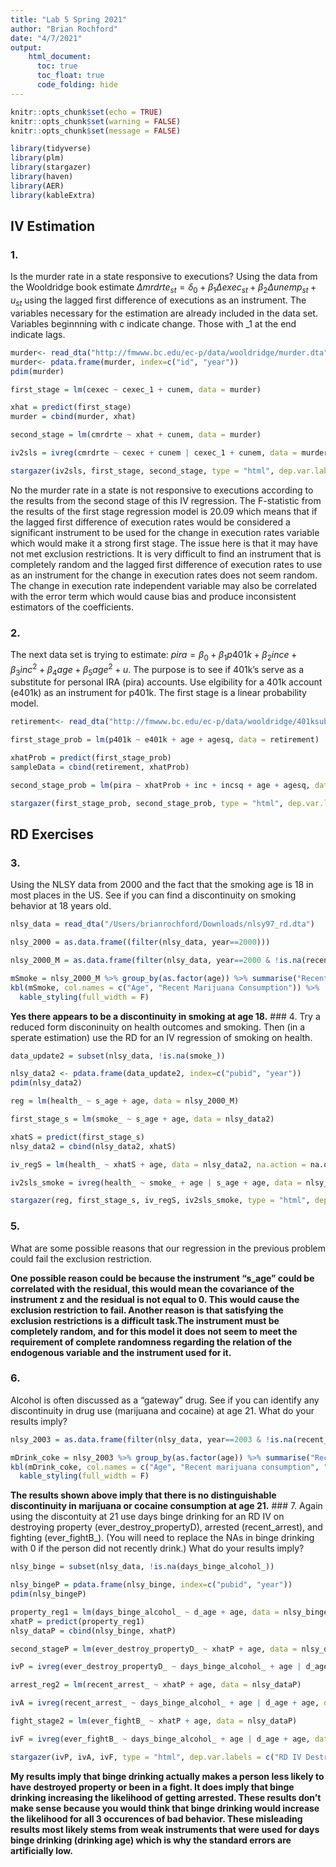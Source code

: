 ```yaml
---
title: "Lab 5 Spring 2021"
author: "Brian Rochford"
date: "4/7/2021"
output: 
    html_document:
      toc: true
      toc_float: true
      code_folding: hide
---
```


```r
knitr::opts_chunk$set(echo = TRUE)
knitr::opts_chunk$set(warning = FALSE)
knitr::opts_chunk$set(message = FALSE)
```

```r
library(tidyverse)
library(plm)
library(stargazer)
library(haven)
library(AER)
library(kableExtra)
```
## IV Estimation

### 1. 
Is the murder rate in a state responsive to executions?
Using the data from the Wooldridge book estimate $\Delta mrdrte_{st}=\delta_0+\beta_1\Delta exec_{st}+\beta_2 \Delta unemp_{st}+u_{st}$ using the lagged first difference of executions as an instrument. The variables necessary for the estimation are already included in the data set. Variables beginnning with c indicate change. Those with _1 at the end indicate lags. 

```r
murder<- read_dta("http://fmwww.bc.edu/ec-p/data/wooldridge/murder.dta")
murder<- pdata.frame(murder, index=c("id", "year"))
pdim(murder)
```
```r
first_stage = lm(cexec ~ cexec_1 + cunem, data = murder)
```
```r
xhat = predict(first_stage)
murder = cbind(murder, xhat)
```
```r
second_stage = lm(cmrdrte ~ xhat + cunem, data = murder)
```
```r
iv2sls = ivreg(cmrdrte ~ cexec + cunem | cexec_1 + cunem, data = murder)
```
```r
stargazer(iv2sls, first_stage, second_stage, type = "html", dep.var.labels = c("IV 2SLS", "First stage", "Second stage"), column.labels = c("(change in Murder rate)  ", " (change in execution rate)  ", " (change in murder rate)"), title = "Instrumenting for change in execution rate with lagged first difference of execution rate", covariate.labels = c("change in execution rate", "Lagged first diff execution rate", "predicted change in execution rate", "change in unemployment"))
```

No the murder rate in a state is not responsive to executions according to the results from the second stage of this IV regression. The F-statistic from the results of the first stage regression model is 20.09 which means that if the lagged first difference of execution rates would be considered a significant instrument to be used for the change in execution rates variable which would make it a strong first stage. The issue here is that it may have not met exclusion restrictions. It is very difficult to find an instrument that is completely random and the lagged first difference of execution rates to use as an instrument for the change in execution rates does not seem random. The change in execution rate independent variable may also be correlated with the error term which would cause bias and produce inconsistent estimators of the coefficients.

### 2. 
The next data set is trying to estimate: $pira=\beta_0+\beta_1p401k+\beta_2ince+\beta_3inc^2+\beta_4age+\beta_5age^2+u$. 
The purpose is to see if 401k's serve as a substitute for personal IRA (pira) accounts. Use elgibility for a 401k account (e401k) as an instrument for p401k. The first stage is a linear probability model.
```r
retirement<- read_dta("http://fmwww.bc.edu/ec-p/data/wooldridge/401ksubs.dta")
```
```r
first_stage_prob = lm(p401k ~ e401k + age + agesq, data = retirement)
```
```r
xhatProb = predict(first_stage_prob)
sampleData = cbind(retirement, xhatProb)
```
```r
second_stage_prob = lm(pira ~ xhatProb + inc + incsq + age + agesq, data = sampleData)
```
```r
stargazer(first_stage_prob, second_stage_prob, type = "html", dep.var.labels = c("First Stage LPM", "IV 2nd Stage"), covariate.labels = c("eligibility 401k", "predicted p401k", "income", "income squared", "age", "age squared"))
```
## RD Exercises
### 3. 
Using the NLSY data from 2000 and the fact that the smoking age is 18 in most places in the US. See if you can find a discontinuity on smoking behavior at 18 years old. 
```r
nlsy_data = read_dta("/Users/brianrochford/Downloads/nlsy97_rd.dta")
```
```r
nlsy_2000 = as.data.frame((filter(nlsy_data, year==2000)))

```
```r
nlsy_2000_M = as.data.frame(filter(nlsy_data, year==2000 & !is.na(recent_marijuana_)))
```
```r
mSmoke = nlsy_2000_M %>% group_by(as.factor(age)) %>% summarise("Recent Marijuana Consumption"= mean(recent_marijuana_))
kbl(mSmoke, col.names = c("Age", "Recent Marijuana Consumption")) %>%
  kable_styling(full_width = F)
```
**Yes there appears to be a discontinuity in smoking at age 18.**
### 4. 
Try a reduced form disconinuity on health outcomes and smoking. Then (in a sperate estimation) use the RD for an IV regression of smoking on health. 
```r
data_update2 = subset(nlsy_data, !is.na(smoke_))
```
```r
nlsy_data2 <- pdata.frame(data_update2, index=c("pubid", "year"))
pdim(nlsy_data2)
```
```r
reg = lm(health_ ~ s_age + age, data = nlsy_2000_M)
```
```r
first_stage_s = lm(smoke_ ~ s_age + age, data = nlsy_data2)
```
```r
xhatS = predict(first_stage_s)
nlsy_data2 = cbind(nlsy_data2, xhatS)
```
```r
iv_regS = lm(health_ ~ xhatS + age, data = nlsy_data2, na.action = na.omit)
```
```r
iv2sls_smoke = ivreg(health_ ~ smoke_ + age | s_age + age, data = nlsy_data2)
```
```r
stargazer(reg, first_stage_s, iv_regS, iv2sls_smoke, type = "html", dep.var.labels = c("Reduced Form Discontinuity", "First Stage IV", "Second Stage IV", "IV2SLS"), column.labels = c("Health", "Smokes", "Health", "Health"), title = "Reduced Form Discontinuity on health outcomes and smoking, IV regression of smoking on health", covariate.labels = c("Smoking Age", "Predicted Smoking", "Smoking", "Age"))
```

### 5. 
What are some possible reasons that our regression in the previous problem could fail the exclusion restriction. 

**One possible reason could be because the instrument "s_age" could be correlated with the residual, this would mean the covariance of the instrument z and the residual is not equal to 0. This would cause the exclusion restriction to fail. Another reason is that satisfying the exclusion restrictions is a difficult task.The instrument must be completely random, and for this model it does not seem to meet the requirement of complete randomness regarding the relation of the endogenous variable and the instrument used for it.**

### 6. 
Alcohol is often discussed as a "gateway" drug. See if you can identify any discontinuity in drug use (marijuana and cocaine) at age 21. What do your results imply?

```r
nlsy_2003 = as.data.frame(filter(nlsy_data, year==2003 & !is.na(recent_marijuana_) & !is.na(recent_cocaine_)))
```

```r
mDrink_coke = nlsy_2003 %>% group_by(as.factor(age)) %>% summarise("Recent marijuana consumption"= mean(recent_marijuana_), "Recent Cocaine Consumption"= mean(recent_cocaine_))
kbl(mDrink_coke, col.names = c("Age", "Recent marijuana consumption", "Recent Cocaine Consumption")) %>%
  kable_styling(full_width = F)
```
**The results shown above imply that there is no distinguishable discontinuity in marijuana or cocaine consumption at age 21.**
### 7. 
Again using the discontuity at 21 use days binge drinking for an RD IV on destroying property (ever_destroy_propertyD), arrested (recent_arrest), and fighting (ever_fightB_). (You will need to replace the NAs in binge drinking with 0 if the person did not recently drink.) What do your results imply?
```r
nlsy_binge = subset(nlsy_data, !is.na(days_binge_alcohol_))
```
```r
nlsy_bingeP = pdata.frame(nlsy_binge, index=c("pubid", "year"))
pdim(nlsy_bingeP)
```
```r
property_reg1 = lm(days_binge_alcohol_ ~ d_age + age, data = nlsy_bingeP)
xhatP = predict(property_reg1)
nlsy_dataP = cbind(nlsy_binge, xhatP)
```
```r
second_stageP = lm(ever_destroy_propertyD_ ~ xhatP + age, data = nlsy_dataP)
```
```r
ivP = ivreg(ever_destroy_propertyD_ ~ days_binge_alcohol_ + age | d_age + age, data = nlsy_dataP)
```
```r
arrest_reg2 = lm(recent_arrest_ ~ xhatP + age, data = nlsy_dataP)
```
```r
ivA = ivreg(recent_arrest_ ~ days_binge_alcohol_ + age | d_age + age, data = nlsy_dataP)
```
```r
fight_stage2 = lm(ever_fightB_ ~ xhatP + age, data = nlsy_dataP)
```
```r
ivF = ivreg(ever_fightB_ ~ days_binge_alcohol_ + age | d_age + age, data = nlsy_dataP)
```
```r
stargazer(ivP, ivA, ivF, type = "html", dep.var.labels = c("RD IV Destroy Property", "RD IV Recent Arrest", "RD IV Ever Fight"), covariate.labels = c("Days Binge Drinking", "Age"), title = "RD IV on Destroying Property, Being Arrested, and Ever Fought using drinking age as the instrument for the endogenous variable binge drinking")
```

**My results imply that binge drinking actually makes a person less likely to have destroyed property or been in a fight. It does imply that binge drinking increasing the likelihood of getting arrested. These results don't make sense because you would think that binge drinking would increase the likelihood for all 3 occurences of bad behavior. These misleading results most likely stems from weak instruments that were used for days binge drinking (drinking age) which is why the standard errors are artificially low.**